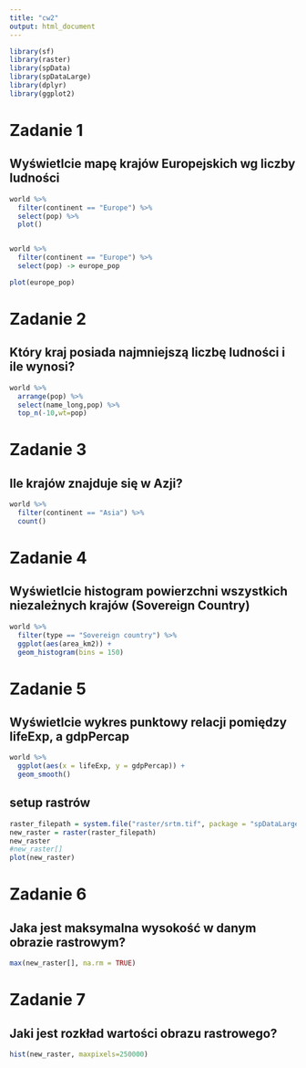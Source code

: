 ```yaml
---
title: "cw2"
output: html_document
---
```


```r
library(sf)
library(raster)
library(spData)
library(spDataLarge)
library(dplyr)
library(ggplot2)
```

# Zadanie 1
## Wyświetlcie mapę krajów Europejskich  wg liczby ludności
```r
world %>%
  filter(continent == "Europe") %>%
  select(pop) %>%
  plot()


world %>%
  filter(continent == "Europe") %>%
  select(pop) -> europe_pop

plot(europe_pop)
```

# Zadanie 2
## Który kraj posiada najmniejszą liczbę ludności i ile wynosi?

```r
world %>%
  arrange(pop) %>%
  select(name_long,pop) %>%
  top_n(-10,wt=pop)
```

# Zadanie 3
## Ile krajów znajduje się w Azji?

```r
world %>%
  filter(continent == "Asia") %>%
  count() 
```

# Zadanie 4
## Wyświetlcie histogram powierzchni  wszystkich niezależnych krajów (Sovereign Country)

```r
world %>%
  filter(type == "Sovereign country") %>%
  ggplot(aes(area_km2)) +
  geom_histogram(bins = 150)
```

# Zadanie 5
## Wyświetlcie wykres punktowy relacji pomiędzy lifeExp, a gdpPercap

```r
world %>%
  ggplot(aes(x = lifeExp, y = gdpPercap)) +
  geom_smooth()
```

## setup rastrów

```r
raster_filepath = system.file("raster/srtm.tif", package = "spDataLarge")
new_raster = raster(raster_filepath)
new_raster
#new_raster[]
plot(new_raster)
```

# Zadanie 6
## Jaka jest maksymalna wysokość w danym obrazie rastrowym?
```r
max(new_raster[], na.rm = TRUE)
```

# Zadanie 7
## Jaki jest rozkład wartości obrazu rastrowego?
```r
hist(new_raster, maxpixels=250000)
```



